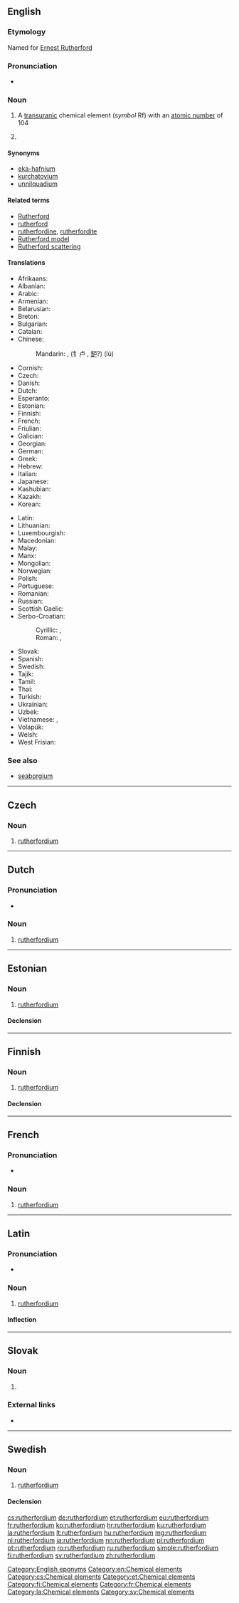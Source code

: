 {{also|Rutherfordium}}
==English==

{{elements|Rf|lawrencium|Lr|dubnium|Db}}

===Etymology===
Named for [[w:Ernest Rutherford|Ernest Rutherford]]

===Pronunciation===
* {{audio|En-rutherfordium (2).oga|Audio}}

===Noun===
{{en-noun|-}}
{{wikipedia}}

# A [[transuranic]] chemical element (''symbol'' Rf) with an [[atomic number]] of 104
# {{context|obsolete|lang=en}} {{non-gloss definition|A rejected name for [[seaborgium]]}}

====Synonyms====
* [[eka-hafnium]] {{qualifier|used before the element was discovered}}
* [[kurchatovium]] {{qualifier|name proposed by Russian scientists, but rejected}}
* [[unnilquadium]] {{qualifier|used before the element was officially named}}

====Related terms====
* [[w:Ernest Rutherford|Rutherford]]
* [[rutherford]]<!--unit of radioactive decay-->
* [[rutherfordine]], [[rutherfordite]]
* [[Rutherford model]]
* [[Rutherford scattering]]

====Translations====
{{trans-top|chemical element}}
* Afrikaans: {{t|af|rutherfordium}}
* Albanian: {{t|sq|raderfordium}}
* Arabic: {{t|ar|رُوذَرْفُورْدِيُوم|tr=roḏarfordiyum|m}}
* Armenian: {{t|hy|ռեզերֆորդիում}}
* Belarusian: {{t|be|курча́товiй|m}}
* Breton: {{t|br|rutherfordiom}}
* Bulgarian: {{t|bg|ръдърфордий|m}}
* Catalan: {{t|ca|rutherfordi|m}}
* Chinese:
*: Mandarin: {{t+check|cmn|鑪}}, (钅卢 , [[鈩]]?) (lú)
* Cornish: {{t|kw|rutherfordyum}}
* Czech: {{t+|cs|rutherfordium|n}}
* Danish: {{t|da|rutherfordium|n}}
* Dutch: {{t+|nl|rutherfordium|n}}
* Esperanto: {{t|eo|ruterfordio}}
* Estonian: {{t+|et|rutherfordium}}
* Finnish: {{t+|fi|rutherfordium}}
* French: {{t+|fr|rutherfordium|m}}
* Friulian: {{t|fur|rutherfordi}}
* Galician: {{t+|gl|rutherfordio|m}}
* Georgian: {{t|ka|კურჩატოვიუმი}}
* German: {{t+|de|Rutherfordium|n}}
* Greek: {{t|el|ραδερφόρντιο|n}}
* Hebrew: {{t|he|רותרפורדיום|tr=ruterfórdiyum}}
* Italian: {{t+|it|rutherfordio|m}}
* Japanese: {{t|ja|ラザホルジウム|tr=razahorujiumu}}
* Kashubian: {{t|csb|rutherford}}
* Kazakh: {{t|kk|курчатовий|sc=Cyrl}}
* Korean: {{t|ko|러더포듐|tr=reodeopodyum}}
{{trans-mid}}
* Latin: {{t+|la|rutherfordium}}
* Lithuanian: {{t|lt|ruterfordis}}
* Luxembourgish: {{t|lb|Rutherfordium}}
* Macedonian: {{t|mk|радерфордиум|m}}
* Malay: {{t|ms|ruterfordium}}
* Manx: {{t|gv|rutherfordium}}
* Mongolian: {{t|mn|курчатоби}}
* Norwegian: {{t|no|rutherfordium}}
* Polish: {{t+|pl|rutherford|m}}
* Portuguese: {{t+|pt|ruterfórdio|m}}
* Romanian: {{t+|ro|rutherfordiu|n}}
* Russian: {{t+|ru|резерфо́рдий|m}}
* Scottish Gaelic: {{t|gd|rutarfoirdiam}}
* Serbo-Croatian:
*: Cyrillic: {{t|sh|ратерфордиjум|m|sc=Cyrl}}, {{t|sh|рутхерфордиј|sc=Cyrl}}
*: Roman: {{t|sh|raterfordijum|m}}, {{t+|sh|rutherfordij}}
* Slovak: {{t|sk|rutherfordium|n}}
* Spanish: {{t+|es|rutherfordio|m}}
* Swedish: {{t+|sv|rutherfordium|n}}
* Tajik: {{t|tg|резерфордий}}
* Tamil: {{t|ta|ருதெர்போர்டியம்}}
* Thai: {{t|th|รูเทอร์ฟอร์เดียม|tr=rūthoefodiam}}
* Turkish: {{t+|tr|rutherfordyum}}
* Ukrainian: {{t|uk|резерфо́рдiй|m}}
* Uzbek: {{t|uz|rezerfodiy|sc=Cyrl}}
* Vietnamese: {{t+|vi|rutherfordi}}, {{t|vi|kusatovi}}
* Volapük: {{t+|vo|ruterfordin}}
* Welsh: {{t|cy|rutherffordiwm}}
* West Frisian: {{t|fy|rutherfordium}}
{{trans-bottom}}

===See also===
* [[seaborgium]]<!--for which the name "rutherfordium" was proposed before the element was officially named-->

[[Category:English eponyms]]
[[Category:en:Chemical elements]]

----

==Czech==

===Noun===
{{cs-noun|g=n}}

# [[#English|rutherfordium]]

[[Category:cs:Chemical elements]]

----

==Dutch==
{{wikipedia|lang=nl}}
{{elements|Rf|lawrencium|Lr|dubnium|Db|lang=nl}}

===Pronunciation===
* {{audio|Nl-rutherfordium.ogg|Audio|lang=nl}}

===Noun===
{{nl-noun|n|-|-}}

# [[#English|rutherfordium]]

----

==Estonian==

===Noun===
{{et-noun|rutherfordiumi|rutherfordiumi|par2=rutherfordiumit}}

# [[#English|rutherfordium]]

====Declension====
{{et-decl-seminar|rutherfordium}}
{{et-decl-õpik|n=sg|rutherfordium|i}}

[[Category:et:Chemical elements]]

----

==Finnish==
{{wikipedia|lang=fi}}

===Noun===
{{fi-noun}}

# [[#English|rutherfordium]]

====Declension====
{{fi-decl-risti|n=sg|rutherfordium|||a|i=0}}

[[Category:fi:Chemical elements]]

----

==French==

===Pronunciation===
* {{IPA|/ʁy.tɛʁ.fɔʁ.djɔm/|lang=fr}}

===Noun===
{{fr-noun|m}}

# [[rutherfordium#English|rutherfordium]]


[[Category:fr:Chemical elements]]

----

==Latin==
{{wikipedia|lang=la}}

===Pronunciation===
* {{la-pronunc|rutherfordium}}

===Noun===
{{la-noun|rutherfordium|rutherfordii|rutherfordiī|n|second}}

# [[#English|rutherfordium]]

====Inflection====
{{la-decl-2nd-N|rutherfordi}}

[[Category:la:Chemical elements]]

----

==Slovak==
{{elements|Rf|lawrencium|Lr|dubnium|Db|lang=sk}}

===Noun===
{{sk-noun|g=n|gen=rutherfordia|decl=mesto}}

# {{l|en|rutherfordium}} {{gloss|element}}

===External links===
* {{R:SDK}}

----

==Swedish==
{{wikipedia|lang=sv}}

===Noun===
{{sv-noun|n}}

# [[#English|rutherfordium]]

====Declension====
{{sv-noun-unc-irreg-n|2=rutherfordiumet}}

[[Category:sv:Chemical elements]]

[[cs:rutherfordium]]
[[de:rutherfordium]]
[[et:rutherfordium]]
[[eu:rutherfordium]]
[[fr:rutherfordium]]
[[ko:rutherfordium]]
[[hr:rutherfordium]]
[[ku:rutherfordium]]
[[la:rutherfordium]]
[[lt:rutherfordium]]
[[hu:rutherfordium]]
[[mg:rutherfordium]]
[[nl:rutherfordium]]
[[ja:rutherfordium]]
[[nn:rutherfordium]]
[[pl:rutherfordium]]
[[pt:rutherfordium]]
[[ro:rutherfordium]]
[[ru:rutherfordium]]
[[simple:rutherfordium]]
[[fi:rutherfordium]]
[[sv:rutherfordium]]
[[zh:rutherfordium]]